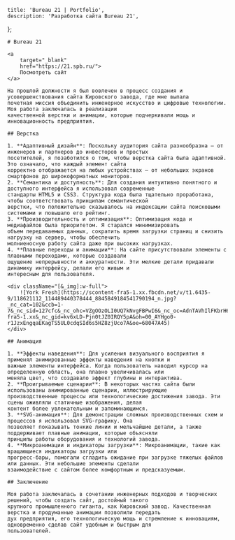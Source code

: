 
    title: 'Bureau 21 | Portfolio',
    description: 'Разработка сайта Bureau 21',
};

<MdxLayout>

    # Bureau 21

    <a
        target="_blank"
        href="https://21.spb.ru/">
        Посмотреть сайт
    </a>

    На прошлой должности я был вовлечен в процесс создания и усовершенствования сайта Кировского завода, где мне выпала
    почетная миссия объединить инженерное искусство и цифровые технологии. Моя работа заключалась в реализации
    качественной верстки и анимации, которые подчеркивали мощь и инновационность предприятия.

    ## Верстка

    1. **Адаптивный дизайн**: Поскольку аудитория сайта разнообразна — от инженеров и партнеров до инвесторов и простых
    посетителей, я позаботился о том, чтобы верстка сайта была адаптивной. Это означало, что каждый элемент сайта
    корректно отображается на любых устройствах — от небольших экранов смартфонов до широкоформатных мониторов.
    2. **Семантика и доступность**: Для создания интуитивно понятного и доступного интерфейса я использовал современные
    стандарты HTML5 и CSS3. Структура кода была тщательно проработана, чтобы соответствовать принципам семантической
    верстки, что положительно сказывалось на индексации сайта поисковыми системами и повышало его рейтинг.
    3. **Производительность и оптимизация**: Оптимизация кода и медиафайлов была приоритетом. Я старался минимизировать
    объем передаваемых данных, сократить время загрузки страниц и снизить нагрузку на сервер, чтобы обеспечить
    молниеносную работу сайта даже при высоких нагрузках.
    4. **Плавные переходы и анимации**: На сайте присутствовали элементы с плавными переходами, которые создавали
    ощущение непрерывности и аккуратности. Эти мелкие детали придавали динамику интерфейсу, делали его живым и
    интересным для пользователя.

    <div className="[&_img]:w-full">
        ![York Fresh](https://scontent-fra5-1.xx.fbcdn.net/v/t1.6435-9/118621112_114489440378444_8845849184541790194_n.jpg?_nc_cat=102&ccb=1-7&_nc_sid=127cfc&_nc_ohc=VZgOOzOLI0UQ7kNvgFBPwI6&_nc_oc=AdnTAVhIlFKbrH6WmOcWWoON0eJOOdLEeah6sYt0w8rqWQDcr7DwUhbzuoJq5C00qZ99wnxe6S6OaeZsY8Ard7oM&_nc_zt=23&_nc_ht=scontent-fra5-1.xx&_nc_gid=kv6xLD-Pjn0tJZ0IRQY5pA&oh=00_AYHgo0-r1JzxEngqaEKagTS5UL0cdqSId6s5HZ8zjUco7A&oe=68047A45)
    </div>

    ## Анимация

    1. **Эффекты наведения**: Для усиления визуального восприятия я применял анимированные эффекты наведения на кнопки и
    важные элементы интерфейса. Когда пользователь наводил курсор на определенную область, она плавно увеличивалась или
    меняла цвет, что создавало эффект глубины и интерактива.
    2. **Проигрываемые сценарии**: В некоторых частях сайта были использованы анимированные сценарии, иллюстрирующие
    производственные процессы или технологические достижения завода. Эти сцены оживляли статичные изображения, делая
    контент более увлекательным и запоминающимся.
    3. **SVG-анимация**: Для демонстрации сложных производственных схем и процессов я использовал SVG-графику. Она
    позволяет показывать тонкие линии и мельчайшие детали, а также поддерживает плавные анимации, которые объясняли
    принципы работы оборудования и технологий завода.
    4. **Микроанимации и индикаторы загрузки**: Микроанимации, такие как вращающиеся индикаторы загрузки или
    прогресс-бары, помогали сгладить ожидание при загрузке тяжелых файлов или данных. Эти небольшие элементы сделали
    взаимодействие с сайтом более комфортным и предсказуемым.

    ## Заключение

    Моя работа заключалась в сочетании инженерных подходов и творческих решений, чтобы создать сайт, достойный такого
    крупного промышленного гиганта, как Кировский завод. Качественная верстка и продуманные анимации позволили передать
    дух предприятия, его технологическую мощь и стремление к инновациям, одновременно сделав сайт удобным и быстрым для
    пользователей.
</MdxLayout>